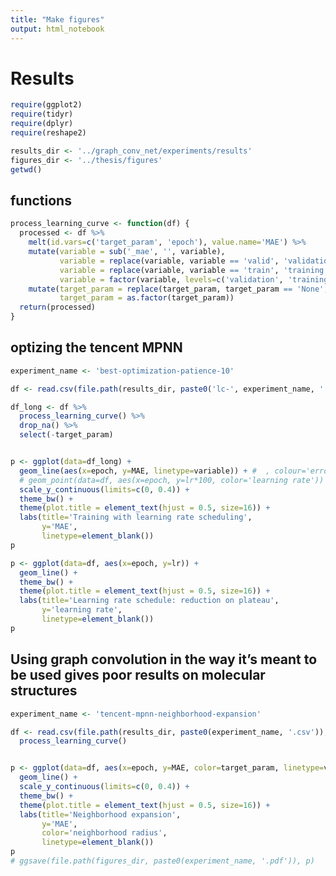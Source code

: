 ```yaml
---
title: "Make figures"
output: html_notebook
---
```


# Results

```r
require(ggplot2)
require(tidyr)
require(dplyr)
require(reshape2)

results_dir <- '../graph_conv_net/experiments/results'
figures_dir <- '../thesis/figures'
getwd()
```

## functions

```r
process_learning_curve <- function(df) {
  processed <- df %>% 
    melt(id.vars=c('target_param', 'epoch'), value.name='MAE') %>% 
    mutate(variable = sub('_mae', '', variable),
           variable = replace(variable, variable == 'valid', 'validation'),
           variable = replace(variable, variable == 'train', 'training'),
           variable = factor(variable, levels=c('validation', 'training'))) %>% 
    mutate(target_param = replace(target_param, target_param == 'None', '0'),
           target_param = as.factor(target_param))
  return(processed)
}
```



## optizing the tencent MPNN

```r
experiment_name <- 'best-optimization-patience-10'

df <- read.csv(file.path(results_dir, paste0('lc-', experiment_name, '.csv')), stringsAsFactors=F)

df_long <- df %>% 
  process_learning_curve() %>% 
  drop_na() %>% 
  select(-target_param)


p <- ggplot(data=df_long) +
  geom_line(aes(x=epoch, y=MAE, linetype=variable)) + #  , colour='error')) +
  # geom_point(data=df, aes(x=epoch, y=lr*100, color='learning rate')) +
  scale_y_continuous(limits=c(0, 0.4)) +
  theme_bw() +
  theme(plot.title = element_text(hjust = 0.5, size=16)) +
  labs(title='Training with learning rate scheduling',
       y='MAE',
       linetype=element_blank())
p
```

```r
p <- ggplot(data=df, aes(x=epoch, y=lr)) +
  geom_line() +
  theme_bw() +
  theme(plot.title = element_text(hjust = 0.5, size=16)) +
  labs(title='Learning rate schedule: reduction on plateau',
       y='learning rate',
       linetype=element_blank())
p
```


## Using graph convolution in the way it's meant to be used gives poor results on molecular structures


```r
experiment_name <- 'tencent-mpnn-neighborhood-expansion'

df <- read.csv(file.path(results_dir, paste0(experiment_name, '.csv')), stringsAsFactors=F) %>%
  process_learning_curve()


p <- ggplot(data=df, aes(x=epoch, y=MAE, color=target_param, linetype=variable)) +
  geom_line() +
  scale_y_continuous(limits=c(0, 0.4)) +
  theme_bw() +
  theme(plot.title = element_text(hjust = 0.5, size=16)) +
  labs(title='Neighborhood expansion',
       y='MAE',
       color='neighborhood radius',
       linetype=element_blank())
p
# ggsave(file.path(figures_dir, paste0(experiment_name, '.pdf')), p)
```

